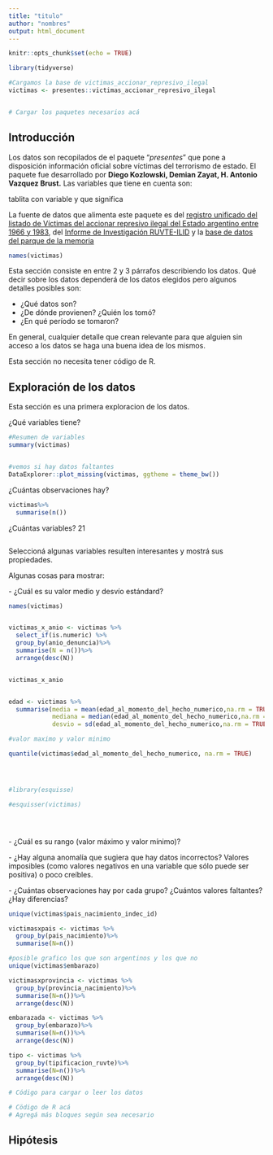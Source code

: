 ```yaml
---
title: "titulo"
author: "nombres"
output: html_document
---
```


```r
knitr::opts_chunk$set(echo = TRUE)

library(tidyverse)

#Cargamos la base de victimas_accionar_represivo_ilegal
victimas <- presentes::victimas_accionar_represivo_ilegal


# Cargar los paquetes necesarios acá
```

## Introducción

Los datos son recopilados de el paquete "*presentes*" que pone a disposición información oficial sobre víctimas del terrorismo de estado. El paquete fue desarrollado por **Diego Kozlowski, Demian Zayat, H. Antonio Vazquez Brust.** Las variables que tiene en cuenta son:

tablita con variable y que significa

La fuente de datos que alimenta este paquete es del [registro unificado del listado de Víctimas del accionar represivo ilegal del Estado argentino entre 1966 y 1983](http://datos.jus.gob.ar/dataset/registro-unificado-de-victimas-del-terrorismo-de-estado-ruvte), del [Informe de Investigación RUVTE-ILID](https://www.argentina.gob.ar/derechoshumanos/ANM/ruvte/informe) y la [base de datos del parque de la memoria](http://basededatos.parquedelamemoria.org.ar/registros/)

```r

names(victimas)
```

Esta sección consiste en entre 2 y 3 párrafos describiendo los datos. Qué decir sobre los datos dependerá de los datos elegidos pero algunos detalles posibles son:

-   ¿Qué datos son?
-   ¿De dónde provienen? ¿Quién los tomó?
-   ¿En qué período se tomaron?

En general, cualquier detalle que crean relevante para que alguien sin acceso a los datos se haga una buena idea de los mismos.

Esta sección no necesita tener código de R.

## Exploración de los datos

Esta sección es una primera exploracion de los datos.

¿Qué variables tiene?

```r

#Resumen de variables 
summary(victimas)


#vemos si hay datos faltantes 
DataExplorer::plot_missing(victimas, ggtheme = theme_bw())


```

¿Cuántas observaciones hay?

```r

victimas%>%
  summarise(n())
```

¿Cuántas variables? 21

```r


```

Seleccioná algunas variables resulten interesantes y mostrá sus propiedades.

Algunas cosas para mostrar:

\- ¿Cuál es su valor medio y desvío estándard?

```r
names(victimas)


victimas_x_anio <- victimas %>% 
  select_if(is.numeric) %>%
  group_by(anio_denuncia)%>%
  summarise(N = n())%>%
  arrange(desc(N))


victimas_x_anio


edad <- victimas %>%
  summarise(media = mean(edad_al_momento_del_hecho_numerico,na.rm = TRUE),
            mediana = median(edad_al_momento_del_hecho_numerico,na.rm = TRUE),
            desvio = sd(edad_al_momento_del_hecho_numerico,na.rm = TRUE))

#valor maximo y valor minimo

quantile(victimas$edad_al_momento_del_hecho_numerico, na.rm = TRUE) 




#library(esquisse)

#esquisser(victimas)





```

\- ¿Cuál es su rango (valor máximo y valor mínimo)?

\- ¿Hay alguna anomalía que sugiera que hay datos incorrectos? Valores imposibles (como valores negativos en una variable que sólo puede ser positiva) o poco creíbles.

\- ¿Cuántas observaciones hay por cada grupo? ¿Cuántos valores faltantes? ¿Hay diferencias?

```r


unique(victimas$pais_nacimiento_indec_id)

victimasxpais <- victimas %>%
  group_by(pais_nacimiento)%>%
  summarise(N=n())

#posible grafico los que son argentinos y los que no 
unique(victimas$embarazo)

victimasxprovincia <- victimas %>%
  group_by(provincia_nacimiento)%>%
  summarise(N=n())%>%
  arrange(desc(N))

embarazada <- victimas %>%
  group_by(embarazo)%>%
  summarise(N=n())%>%
  arrange(desc(N))

tipo <- victimas %>%
  group_by(tipificacion_ruvte)%>%
  summarise(N=n())%>%
  arrange(desc(N))

# Código para cargar o leer los datos
```

```r
# Cödigo de R acá 
# Agregá más bloques según sea necesario
```

## Hipótesis

